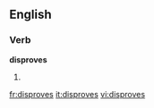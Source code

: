 
==English==

===Verb===
'''disproves'''

# {{third-person singular of|[[disprove]]}}

[[fr:disproves]]
[[it:disproves]]
[[vi:disproves]]